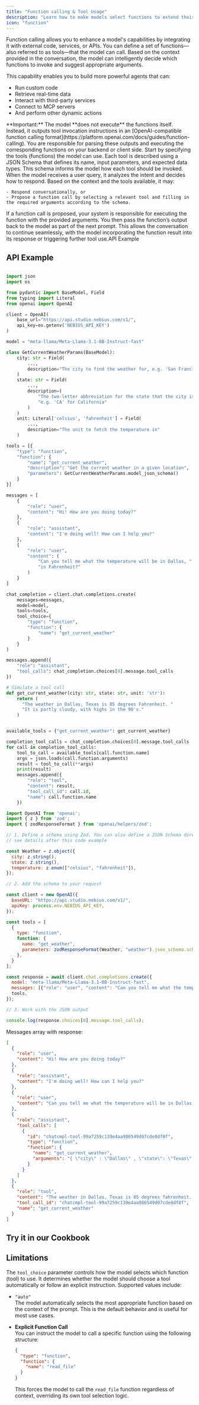 ```yaml
---
title: "Function calling & Tool Usage"
description: "Learn how to make models select functions to extend their capabilities"
icon: "function"
---
```


Function calling allows you to enhance a model's capabilities by integrating it with external code, services, or APIs. You can define a set of functions—also referred to as tools—that the model can call. Based on the context provided in the conversation, the model can intelligently decide which functions to invoke and suggest appropriate arguments.

This capability enables you to build more powerful agents that can:

- Run custom code
- Retrieve real-time data
- Interact with third-party services
- Connect to MCP servers
- And perform other dynamic actions

<Note>
  **Important:** The model **does not execute** the functions itself. Instead, it outputs tool invocation instructions in an [OpenAI-compatible function calling format](https://platform.openai.com/docs/guides/function-calling). You are responsible for parsing these outputs and executing the corresponding functions on your backend or client side.
</Note>

<Steps>
  <Step title="Define Available Tools">
    Start by specifying the tools (functions) the model can use. Each tool is described using a JSON Schema that defines its name, input parameters, and expected data types. This schema informs the model how each tool should be invoked.
  </Step>
  <Step title="Model Determines Intent">
    When the model receives a user query, it analyzes the intent and decides how to respond. Based on the context and the tools available, it may:

    - Respond conversationally, or
    - Propose a function call by selecting a relevant tool and filling in the required arguments according to the schema.
  </Step>
  <Step title="Execute and Iterate">
    If a function call is proposed, your system is responsible for executing the function with the provided arguments. You then pass the function’s output back to the model as part of the next prompt. This allows the conversation to continue seamlessly, with the model incorporating the function result into its response or triggering further tool use.API Example
  </Step>
</Steps>

## API Example

<CodeGroup>

```python Python expandable

import json
import os

from pydantic import BaseModel, Field
from typing import Literal
from openai import OpenAI

client = OpenAI(
    base_url="https://api.studio.nebius.com/v1/",
    api_key=os.getenv('NEBIUS_API_KEY')
)

model = "meta-llama/Meta-Llama-3.1-8B-Instruct-fast"

class GetCurrentWeatherParams(BaseModel):
    city: str = Field(
        ...,
        description="The city to find the weather for, e.g. 'San Francisco'"
    )
    state: str = Field(
        ...,
        description=(
            "The two-letter abbreviation for the state that the city is in, "
            "e.g. 'CA' for California"
        )
    )
    unit: Literal['celsius', 'fahrenheit'] = Field(
        ...,
        description="The unit to fetch the temperature in"
    )

tools = [{
    "type": "function",
    "function": {
        "name": "get_current_weather",
        "description": "Get the current weather in a given location",
        "parameters": GetCurrentWeatherParams.model_json_schema()
    }
}]

messages = [
    {
        "role": "user",
        "content": "Hi! How are you doing today?"
    },
    {
        "role": "assistant",
        "content": "I'm doing well! How can I help you?"
    },
    {
        "role": "user",
        "content": (
            "Can you tell me what the temperature will be in Dallas, "
            "in Fahrenheit?"
        )
    }
]

chat_completion = client.chat.completions.create(
    messages=messages,
    model=model,
    tools=tools,
    tool_choice={
        "type": "function",
        "function": {
            "name": "get_current_weather"
        }
    }
)

messages.append({
    "role": "assistant",
    "tool_calls": chat_completion.choices[0].message.tool_calls
})

# Simulate a tool call
def get_current_weather(city: str, state: str, unit: 'str'):
    return (
      "The weather in Dallas, Texas is 85 degrees Fahrenheit. "
      "It is partly cloudy, with highs in the 90's."
    )


available_tools = {"get_current_weather": get_current_weather}

completion_tool_calls = chat_completion.choices[0].message.tool_calls
for call in completion_tool_calls:
    tool_to_call = available_tools[call.function.name]
    args = json.loads(call.function.arguments)
    result = tool_to_call(**args)
    print(result)
    messages.append({
        "role": "tool",
        "content": result,
        "tool_call_id": call.id,
        "name": call.function.name
    })
```


```javascript JavaScript expandable
import OpenAI from 'openai';
import { z } from 'zod';
import { zodResponseFormat } from 'openai/helpers/zod';

// 1. Define a schema using Zod. You can also define a JSON Schema directly;
// see details after this code example

const Weather = z.object({
  city: z.string(),
  state: z.string(),
  temperature: z.enum(["celsius", "fahrenheit"]),
});

// 2. Add the schema to your request

const client = new OpenAI({
  baseURL: "https://api.studio.nebius.com/v1/",
  apiKey: process.env.NEBIUS_API_KEY,
});

const tools = [
  {
    type: "function",
    function: {
      name: "get_weather",
      parameters: zodResponseFormat(Weather, "weather").json_schema.schema,
    },
  }
];

const response = await client.chat.completions.create({
  model: "meta-llama/Meta-Llama-3.1-8B-Instruct-fast",
  messages: [{"role": "user", "content": "Can you tell me what the temperature will be in Dallas, in Fahrenheit?"}],
  tools,
});

// 3. Work with the JSON output

console.log(response.choices[0].message.tool_calls);
```

</CodeGroup>

Messages array with response:

```json expandable
[
  {
    "role": "user",
    "content": "Hi! How are you doing today?"
  },
  {
    "role": "assistant",
    "content": "I'm doing well! How can I help you?"
  },
  {
    "role": "user",
    "content": "Can you tell me what the temperature will be in Dallas, in Fahrenheit?"
  },
  {
    "role": "assistant",
    "tool_calls": [
      {
        "id": "chatcmpl-tool-99a7259c139e4aa986549d07cde8df8f",
        "type": "function",
        "function": {
          "name": "get_current_weather",
          "arguments": "{ \"city\" : \"Dallas\" , \"state\": \"Texas\", \"unit\": \"fahrenheit\" }"
        }
      }
    ]
  },
  {
    "role": "tool",
    "content": "The weather in Dallas, Texas is 85 degrees fahrenheit. It is partly cloudy, with highs in the 90's.",
    "tool_call_id": "chatcmpl-tool-99a7259c139e4aa986549d07cde8df8f",
    "name": "get_current_weather"
  }
]
```

## Try it in our Cookbook

<Card title="Function & Tool Calling Cookbook" icon="github" color="#000000" href="https://github.com/nebius/ai-studio-cookbook/tree/main/tool-calling">
  
</Card>

## Limitations

The `tool_choice` parameter controls how the model selects which function (tool) to use. It determines whether the model should choose a tool automatically or follow an explicit instruction. Supported values include:

- `"auto"`\
  The model automatically selects the most appropriate function based on the context of the prompt. This is the default behavior and is useful for most use cases.
- **Explicit Function Call**\
  You can instruct the model to call a specific function using the following structure:

  ```json
  {
    "type": "function",
    "function": {
      "name": "read_file"
    }
  }
  ```

  This forces the model to call the `read_file` function regardless of context, overriding its own tool selection logic.